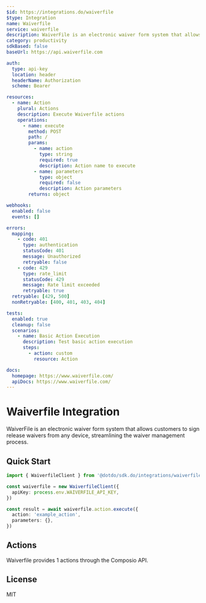 ```yaml
---
$id: https://integrations.do/waiverfile
$type: Integration
name: Waiverfile
service: waiverfile
description: WaiverFile is an electronic waiver form system that allows customers to sign release waivers from any device, streamlining the waiver management process.
category: productivity
sdkBased: false
baseUrl: https://api.waiverfile.com

auth:
  type: api-key
  location: header
  headerName: Authorization
  scheme: Bearer

resources:
  - name: Action
    plural: Actions
    description: Execute Waiverfile actions
    operations:
      - name: execute
        method: POST
        path: /
        params:
          - name: action
            type: string
            required: true
            description: Action name to execute
          - name: parameters
            type: object
            required: false
            description: Action parameters
        returns: object

webhooks:
  enabled: false
  events: []

errors:
  mapping:
    - code: 401
      type: authentication
      statusCode: 401
      message: Unauthorized
      retryable: false
    - code: 429
      type: rate_limit
      statusCode: 429
      message: Rate limit exceeded
      retryable: true
  retryable: [429, 500]
  nonRetryable: [400, 401, 403, 404]

tests:
  enabled: true
  cleanup: false
  scenarios:
    - name: Basic Action Execution
      description: Test basic action execution
      steps:
        - action: custom
          resource: Action

docs:
  homepage: https://www.waiverfile.com/
  apiDocs: https://www.waiverfile.com/
---
```


# Waiverfile Integration

WaiverFile is an electronic waiver form system that allows customers to sign release waivers from any device, streamlining the waiver management process.

## Quick Start

```typescript
import { WaiverfileClient } from '@dotdo/sdk.do/integrations/waiverfile'

const waiverfile = new WaiverfileClient({
  apiKey: process.env.WAIVERFILE_API_KEY,
})

const result = await waiverfile.action.execute({
  action: 'example_action',
  parameters: {},
})
```

## Actions

Waiverfile provides 1 actions through the Composio API.

## License

MIT
